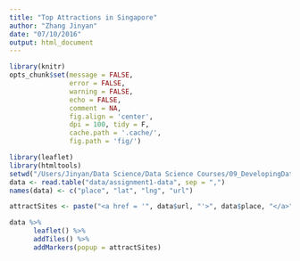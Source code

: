 ```yaml
---
title: "Top Attractions in Singapore"
author: "Zhang Jinyan"
date: "07/10/2016"
output: html_document
---
```


```r
library(knitr)
opts_chunk$set(message = FALSE, 
               error = FALSE, 
               warning = FALSE, 
               echo = FALSE,
               comment = NA, 
               fig.align = 'center', 
               dpi = 100, tidy = F, 
               cache.path = '.cache/', 
               fig.path = 'fig/')
```


```r
library(leaflet)
library(htmltools)
setwd("/Users/Jinyan/Data Science/Data Science Courses/09_DevelopingDataProducts//coursera_datascience_ddp/")
data <- read.table("data/assignment1-data", sep = ",")
names(data) <- c("place", "lat", "lng", "url")

attractSites <- paste("<a href = '", data$url, "'>", data$place, "</a>", sep = "")

data %>%
      leaflet() %>%
      addTiles() %>%
      addMarkers(popup = attractSites)
```
